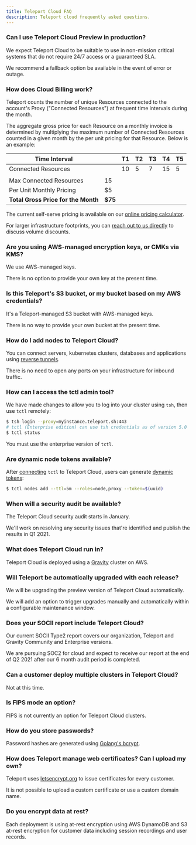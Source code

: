 ```yaml
---
title: Teleport Cloud FAQ
description: Teleport cloud frequently asked questions.
---
```


### Can I use Teleport Cloud Preview in production?

We expect Teleport Cloud to be suitable to use in non-mission critical systems
that do not require 24/7 access or a guaranteed SLA. 

We recommend a fallback option be available in the event of error or outage.

### How does Cloud Billing work?

Teleport counts the number of unique Resources connected to the account's Proxy 
("Connected Resources") at frequent time intervals during the month. 

The aggregate gross price for each Resource on a monthly invoice is 
determined by multiplying the maximum number of Connected Resources counted in 
a given month by the per unit pricing for that Resource. Below is an example:

| Time Interval                   |     | T1 | T2 | T3 | T4 | T5 |
|---------------------------------|-----|----|----|----|----|----|
| Connected Resources             |     | 10 | 5  | 7  | 15 | 5  |
|                                 |     |    |    |    |    |    |
| Max Connected Resources         | 15  |    |    |    |    |    |
| Per Unit Monthly Pricing        | $5  |    |    |    |    |    |
| **Total Gross Price for the Month** | **$75** |    |    |    |    |    |

The current self-serve pricing is available on our [online pricing calculator](https://goteleport.com/pricing).

For larger infrastructure footprints, you can [reach out to us directly](https://goteleport.com/signup/enterprise) to discuss volume discounts.

### Are you using AWS-managed encryption keys, or CMKs via KMS?

We use AWS-managed keys. 

There is no option to provide your own key at the present time.

### Is this Teleport's S3 bucket, or my bucket based on my AWS credentials?

It's a Teleport-managed S3 bucket with AWS-managed keys.

There is no way to provide your own bucket at the present time.

### How do I add nodes to Teleport Cloud?

You can connect servers, kubernetes clusters, databases and applications
using [reverse tunnels](../admin-guide.mdx#adding-a-node-located-behind-nat).

There is no need to open any ports on your infrastructure for inbound traffic.

### How can I access the tctl admin tool?

We have made changes to allow you to log into your cluster using `tsh`, then use `tctl` remotely:

```bash
$ tsh login --proxy=myinstance.teleport.sh:443
# tctl (Enterprise edition) can use tsh credentials as of version 5.0
$ tctl status
```
You must use the enterprise version of `tctl`. 
### Are dynamic node tokens available?

After [connecting](#how-can-i-access-the-tctl-admin-tool) `tctl` to Teleport Cloud, users can generate
[dynamic tokens](../admin-guide.mdx#short-lived-dynamic-tokens):

```bash
$ tctl nodes add --ttl=5m --roles=node,proxy --token=$(uuid)
```

### When will a security audit be available?

The Teleport Cloud security audit starts in January.

We'll work on resolving any security issues that're identified and
publish the results in Q1 2021.

### What does Teleport Cloud run in?

Teleport Cloud is deployed using a [Gravity](https://github.com/gravitational/gravity)
cluster on AWS.

### Will Teleport be automatically upgraded with each release?

We will be upgrading the preview version of Teleport Cloud automatically.

We will add an option to trigger upgrades manually and automatically
within a configurable maintenance window.

### Does your SOCII report include Teleport Cloud?

Our current SOCII Type2 report covers our organization, Teleport and Gravity Community and Enterprise versions.

We are pursuing SOC2 for cloud and expect to receive our report at the end of Q2 2021
after our 6 month audit period is completed.

### Can a customer deploy multiple clusters in Teleport Cloud?

Not at this time.

### Is FIPS mode an option?

FIPS is not currently an option for Teleport Cloud clusters.

### How do you store passwords?

Password hashes are generated using
[Golang's bcrypt](https://pkg.go.dev/golang.org/x/crypto/bcrypt).

### How does Teleport manage web certificates? Can I upload my own?

Teleport uses [letsencrypt.org](https://letsencrypt.org/) to issue
certificates for every customer. 

It is not possible to upload a custom
certificate or use a custom domain name.

### Do you encrypt data at rest?

Each deployment is using at-rest encryption using AWS DynamoDB and S3 at-rest encryption
for customer data including session recordings and user records.
